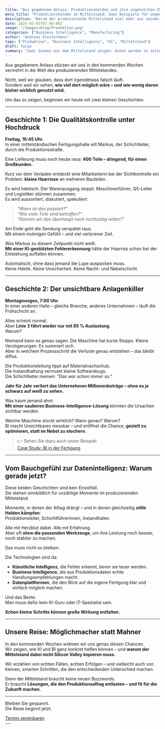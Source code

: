 ```yaml
---
title: "Aus gegebenem Anlass: Produktionshelden und ihre ungenutzten Chancen"
meta_title: "Produktionshelden im Mittelstand: Zwei Beispiele für ungenutztes Potenzial"
description: "Warum der produzierende Mittelstand viel mehr aus seinen Daten machen könnte – und was zwei kleine Geschichten über Qualitätskontrolle und Anlagenperformance uns zeigen."
date: 2025-05-05T07:00:00Z
image: "/images/blog/Produktion.png"
categories: ["Business Intelligence", "Manufacturing"]
author: "Andreas Klostermann"
tags: ["Produktion", "Business Intelligence", "KI", "Mittelstand"]
draft: false
summary: "Zwei Szenen aus dem Mittelstand zeigen: Daten werden zu selten genutzt, obwohl sie längst verfügbar wären. Dabei ließe sich mit BI und KI viel verbessern – ohne Haurucktransformation."
---
```


Aus gegebenem Anlass stürzen wir uns in den kommenden Wochen vermehrt in die Welt des produzierenden Mittelstandes.  

Nicht, weil wir glauben, dass dort irgendetwas falsch läuft.  
Sondern weil wir sehen, **wie viel dort möglich wäre – und wie wenig davon bisher wirklich genutzt wird.**  

Um das zu zeigen, beginnen wir heute mit zwei kleinen Geschichten.

---

## Geschichte 1: Die Qualitätskontrolle unter Hochdruck

**Freitag, 16:45 Uhr.**  
In einer mittelständischen Fertigungshalle eilt Markus, der Schichtleiter, durch die Produktionsstraße.  

Eine Lieferung muss noch heute raus: **400 Teile – dringend, für einen Großkunden.**  

Kurz vor dem Verladen entdeckt eine Mitarbeiterin bei der Sichtkontrolle ein Problem: **kleine Haarrisse** an mehreren Bauteilen.  

Es wird hektisch. Der Warenausgang stoppt. Maschinenführer, QS-Leiter und Logistiker stürmen zusammen.  
Es wird aussortiert, diskutiert, spekuliert:  

> *"Wann ist das passiert?"*  
> *"Wie viele Teile sind betroffen?"*  
> *"Können wir das überhaupt noch rechtzeitig retten?"*

Am Ende geht die Sendung verspätet raus.  
Mit einem mulmigen Gefühl – und viel verlorener Zeit.

Was Markus zu diesem Zeitpunkt nicht weiß:  
**Mit einer KI-gestützten Fehlererkennung** hätte der Haarriss schon bei der Entstehung auffallen können.  

Automatisch, ohne dass jemand die Lupe auspacken muss.  
Keine Hektik. Keine Unsicherheit. Keine Nacht- und Nebelschicht.

---

## Geschichte 2: Der unsichtbare Anlagenkiller

**Montagmorgen, 7:00 Uhr.**  
In einer anderen Halle – gleiche Branche, anderes Unternehmen – läuft die Frühschicht an.

Alles scheint normal.  
Aber **Linie 3 fährt wieder nur mit 85 % Auslastung**.  
Warum?

Niemand kann es genau sagen. Die Maschine hat kurze Stopps. Kleine Verzögerungen. Es summiert sich.  
Aber in welchem Prozessschritt die Verluste genau entstehen – das bleibt diffus.

Die Produktionsleitung tippt auf Materialnachschub.  
Die Instandhaltung vermutet kleine Softwarebugs.  
Die Schichtleiter meinen: *"Das war schon immer so."*

**Jahr für Jahr verliert das Unternehmen Millionenbeträge – ohne es je schwarz auf weiß zu sehen.**

Was kaum jemand ahnt:  
**Mit einer sauberen Business-Intelligence-Lösung** könnten die Ursachen sichtbar werden.  

Welche Maschine stockt wirklich? Wann genau? Warum?  
BI macht Unsichtbares messbar – und eröffnet die Chance, **gezielt zu optimieren, statt im Nebel zu stochern**.

> 👉 Sehen Sie dazu auch unser Beispiel:  
> [Case Study: BI in der Fertigung](https://alpinedata.de/casestudies/study-4/)

---

## Vom Bauchgefühl zur Datenintelligenz: Warum gerade jetzt?

Diese beiden Geschichten sind kein Einzelfall.  
Sie stehen sinnbildlich für unzählige Momente im produzierenden Mittelstand.

Momente, in denen der Alltag drängt – und in denen gleichzeitig **stille Helden kämpfen**:  
Produktionsleiter, Schichtführerinnen, Instandhalter.  

Alle mit Herzblut dabei. Alle mit Erfahrung.  
Aber oft **ohne die passenden Werkzeuge**, um ihre Leistung noch besser, noch stabiler zu machen.

Das muss nicht so bleiben.

Die Technologien sind da:  

- **Künstliche Intelligenz**, die Fehler erkennt, bevor sie teuer werden.  
- **Business Intelligence**, die aus Produktionsdaten echte Handlungsempfehlungen macht.  
- **Datenplattformen**, die den Blick auf die eigene Fertigung klar und einfach möglich machen.  

Und das Beste:  
Man muss dafür kein KI-Guru oder IT-Spezialist sein.  

**Schon kleine Schritte können große Wirkung entfalten.**

---

## Unsere Reise: Möglichmacher statt Mahner

In den kommenden Wochen widmen wir uns genau diesen Chancen.  
Wir zeigen, wie KI und BI ganz konkret helfen können – und **warum der Mittelstand dabei nicht Silicon Valley kopieren muss.**

Wir erzählen von echten Fällen, echten Erfolgen – und vielleicht auch von kleinen, smarten Schritten, die den entscheidenden Unterschied machen.

Denn der Mittelstand braucht keine neuen Buzzwords.  
Er braucht **Lösungen, die den Produktionsalltag entlasten – und fit für die Zukunft machen.**

---

Bleiben Sie gespannt.  
Die Reise beginnt jetzt.  
<div class="col-12 flex justify-center">
  <a class="btn btn-adv" href="https://calendly.com/andreas-klostermann-alpinedata/ersttermin">Termin vereinbaren</a>
</div>
---

